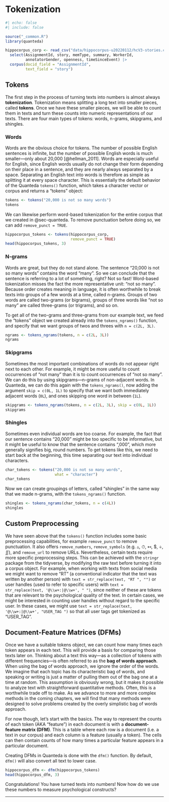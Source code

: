# Tokenization {#sec-tokenization}

```r
#| echo: false
#| include: false

source("_common.R")
library(quanteda)

hippocorpus_corp <- read_csv("data/hippocorpus-u20220112/hcV3-stories.csv") |> 
  select(AssignmentId, story, memType, summary, WorkerId, 
         annotatorGender, openness, timeSinceEvent) |> 
  corpus(docid_field = "AssignmentId", 
         text_field = "story")
```

## Tokens

The first step in the process of turning texts into numbers is almost always **tokenization**. Tokenization means splitting a long text into smaller pieces, called **tokens**. Once we have these smaller pieces, we will be able to count them in texts and turn these counts into numeric representations of our texts. There are four main types of tokens: words, n-grams, skipgrams, and shingles.

### Words

Words are the obvious choice for tokens. The number of possible English sentences is infinite, but the number of possible English words is much smaller---only about 20,000 [@hellman_2011]. Words are especially useful for English, since English words usually do not change their form depending on their place in a sentence, and they are nearly always separated by a space. Separating an English text into words is therefore as simple as splitting it at every space character. This is essentially the default behavior of the Quanteda `tokens()` function, which takes a character vector or corpus and returns a "tokens" object:

```r
tokens <- tokens("20,000 is not so many words")
tokens
```

We can likewise perform word-based tokenization for the entire corpus that we created in @sec-quanteda. To remove punctuation before doing so, we can add `remove_punct = TRUE`.

```r
hippocorpus_tokens <- tokens(hippocorpus_corp,
                             remove_punct = TRUE)
head(hippocorpus_tokens, 3)
```

### N-grams

Words are great, but they do not stand alone. The sentence "20,000 is not so many words" contains the word "many". So we can conclude that the sentence is referring to a lot of something, right? Not so fast! Word-based tokenization misses the fact the more representative unit: "not so many". Because order creates meaning in language, it is often worthwhile to break texts into groups of a few words at a time, called n-grams. Groups of two words are called two-grams (or bigrams), groups of three words like "not so many" are called three-grams (or trigrams), and so on.

To get all of the two-grams and three-grams from our example text, we feed the "tokens" object we created already into the `tokens_ngrams()` function, and specify that we want groups of twos and threes with `n = c(2L, 3L)`.

```r
ngrams <- tokens_ngrams(tokens, n = c(2L, 3L))
ngrams
```

### Skipgrams

Sometimes the most important combinations of words do not appear right next to each other. For example, it might be more useful to count occurrences of "not many" than it is to count occurrences of "not so many". We can do this by using skipgrams---n-grams of non-adjacent words. In Quanteda, we can do this again with the `tokens_ngrams()`, now adding the argument `skip = c(0L, 1L)` to specify that we want both immediately adjacent words (`0L`), and ones skipping one word in between (`1L`).

```r
skipgrams <- tokens_ngrams(tokens, n = c(2L, 3L), skip = c(0L, 1L))
skipgrams
```

### Shingles

Sometimes even individual words are too coarse. For example, the fact that our sentence contains "20,000" might be too specific to be informative, but it might be useful to know that the sentence contains ",000", which more generally signifies big, round numbers. To get tokens like this, we need to start back at the beginning, this time separating our text into individual characters.

```r
char_tokens <- tokens("20,000 is not so many words", 
                      what = "character")
char_tokens
```

Now we can create groupings of letters, called "shingles" in the same way that we made n-grams, with the `tokens_ngrams()` function.

```r
shingles <- tokens_ngrams(char_tokens, n = c(4L))
shingles
```

## Custom Preprocessing

We have seen above that the `tokens()` function includes some basic preprocessing capabilities, for example `remove_punct` to remove punctuation. It also offers `remove_numbers`, `remove_symbols` (e.g. ▵, ⏱, ↤, $, ÷, ∬), and `remove_url` to remove URLs. Nevertheless, certain texts require more specific preprocessing steps. This can be achieved with the `stringr` package from the tidyverse, by modifying the raw text before turning it into a corpus object. For example, when working with texts from social media we might want to remove "RT" (a conventional indicator that the text was written by another person) with `text = str_replace(text, "RT ", "")` or user handles (used to refer to specific users) with `text = str_replace(text, '@\\w+:|@\\w+', " ")`, since neither of these are tokens that are relevant to the psychological quality of the text. In certain cases, we might be interested in counting user handles without regard to the specific user. In these cases, we might use `text = str_replace(text, '@\\w+:|@\\w+', "USER_TAG ")` so that all user tags get tokenized as "USER_TAG".

## Document-Feature Matrices (DFMs) {#sec-quanteda-dfms}

Once we have a suitable tokens object, we can count how many times each token appears in each text. This will provide a basis for comparing those texts later on. Thinking about a text this way---as a collection of tokens with different frequencies---is often referred to as the **bag of words approach**. When using the bag of words approach, we ignore the order of the words. We imagine that each topic has its characteristic bag of words, and speaking or writing is just a matter of pulling them out of the bag one at a time at random. This assumption is obviously wrong, but it makes it possible to analyze text with straightforward quantitative methods. Often, this is a worthwhile trade off to make. As we advance to more and more complex methods in the coming chapters, we will find that many methods were designed to solve problems created by the overly simplistic bag of words approach.

For now though, let's start with the basics. The way to represent the counts of each token (AKA "feature") in each document is with a **document-feature matrix (DFM)**. This is a table where each row is a document (i.e. a text in our corpus) and each column is a feature (usually a token). The cells can then contain counts of how many times a particular feature appears in a particular document.

Creating DFMs in Quanteda is done with the `dfm()` function. By default, `dfm()` will also convert all text to lower case. 

```r
hippocorpus_dfm <- dfm(hippocorpus_tokens)
head(hippocorpus_dfm, 3)
```

Congratulations! You have turned texts into numbers! Now how do we use these numbers to measure psychological constructs?

---